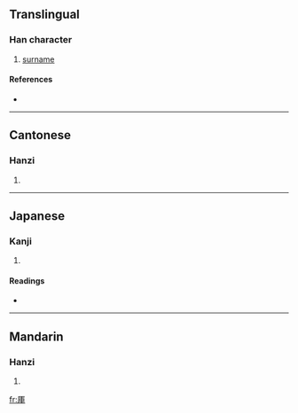 {{also|厍}}
==Translingual==

===Han character===
{{Han char|rn=27|rad=厂|as=07|sn=9|four=7125<sub>0</sub>|canj=一十田十 (MJWJ)}}

# [[surname]]

====References====
* {{Han ref|kx=0161.250|dkj=02948|dj=0368.050|hdz=10071.200|uh=5399|ud=21401|bh=CDF8|bd=52728}}

----

==Cantonese==

===Hanzi===
{{yue-hanzi|jyut=|y=se3|sim=厍}}

# {{defn|Cantonese}}

----

==Japanese==

===Kanji===
{{ja-kanji|grade=|rs=厂07}}

# {{defn|Japanese}}

====Readings====
* {{ja-readings|on=[[しゃ]] (sha)|kun=}}

----

==Mandarin==

===Hanzi===
{{cmn-hanzi|sim=厍|pin=[[shè]] ([[she4]])|wg=she<sup>4</sup>}}

# {{defn|Mandarin}}

[[fr:厙]]